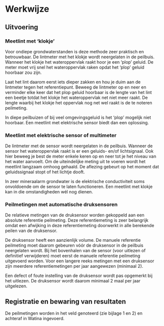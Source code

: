 # Werkwijze

## Uitvoering

```{=html}
<!--
Gedetailleerde omschrijving van alle stappen die doorlopen moeten worden om het protocol uit te voeren.
Subtitels gebruiken om elke stap te omschrijven.
-->
```
### Meetlint met 'klokje'

Voor ondiepe grondwaterstanden is deze methode zeer praktisch en betrouwbaar.
De lintmeter met het klokje wordt neergelaten in de peilbuis.
Wanneer het klokje het wateroppervlak raakt hoor je een 'plop' geluid.
De meter moet vrij snel het wateroppervlak raken opdat het 'plop' geluid hoorbaar zou zijn.

Laat het lint daarom eerst iets dieper zakken en hou je duim aan de lintmeter tegen het referentiepunt.
Beweeg de lintmeter op en neer en verminder elke keer dat het plop geluid hoorbaar is de lengte van het lint een beetje totdat het klokje het wateroppervlak net niet meer raakt.
De lengte waarbij het klokje het oppervlak nog net wel raakt is de te noteren peilmeting.

In diepe peilbuizen of bij veel omgevingsgeluid is het 'plop' mogelijk niet hoorbaar.
Een meetlint met elektrische sensor biedt dan een oplossing.

### Meetlint met elektrische sensor of multimeter

De lintmeter met de sensor wordt neergelaten in de peilbuis.
Wanneer de sensor het wateroppervlak raakt is er een geluids- en/of lichtsignaal.
Ook hier beweeg je best de meter enkele keren op en neer tot je het niveau van het water aanvoelt.
Om de uiteindelijke meting uit te voeren wordt het meetlint langzaam omhoog gehaald.
De aflezing gebeurt op het moment dat geluidssignaal stopt of het lichtje dooft.

In zeer mineraalarm grondwater is de elektrische conductiviteit soms onvoldoende om de sensor te laten functioneren.
Een meetlint met klokje kan in die omstandigheden wél nog dienen.

### Peilmetingen met automatische druksensoren

De relatieve metingen van de druksensor worden gekoppeld aan een absolute referentie peilmeting.
Deze referentiemeting is zeer belangrijk omdat een afwijking in deze referentiemeting doorwerkt in alle berekende peilen van de druksensor.

De druksensor heeft een aanzienlijk volume.
De manuele referentie peilmeting moet daarom gebeuren vóór de druksensor in de peilbuis neergelaten wordt.
Bij het bovenhalen van de sensor (voor uitlezen of definitief verwijderen) moet eerst de manuele referentie peilmeting uitgevoerd worden.
Voor een langere reeks metingen met een druksensor zijn meerdere referentiemetingen per jaar aangewezen (minimaal 2).

Een defect of foute instelling van de druksensor wordt pas opgemerkt bij het uitlezen.
De druksensor wordt daarom minimaal 2 maal per jaar uitgelezen.

## Registratie en bewaring van resultaten

De peilmetingen worden in het veld genoteerd (zie bijlage 1 en 2) en achteraf in Watina ingevoerd.

```{=html}
<!--
Opsomming van alle resultaten die bekomen worden na de uitvoering van het protocol en hoe die resultaten geregistreerd, bewaard of opgeslagen moeten worden.
Voor metingen of observaties: verwijs naar invulformulier (met versienummer; invulformulier toevoegen in bijlage; eventueel bepaalde zaken van invulformulier verduidelijken) en/of naar apparatuur en/of softwareprogramma indien gegevens digitaal worden ingevoerd (verwijs naar sip (standard instrument protocol, <protocol-code>-YYYY.NN) indien beschikbaar; indien geen sip beschikbaar, geef de nodige instructies om gegevens op gepaste wijzen in te kunnen geven).
Voor staalnames: geef aan hoe de stalen bewaard, gelabeld en vervoerd moeten worden.
Geef aan of de stalen voorbehandeld moeten worden.
Voor digitale foto’s en/of andere digitale bestanden: geef aan hoe en waar deze bestanden moeten worden opgeslagen.
Geef eventueel aan welke bestandsnamen aan de bestanden moeten gegeven worden.
-->
```
